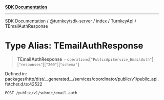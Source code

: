 [**SDK Documentation**](../../../../../../README.mdx)

***

[SDK Documentation](../../../../../../packages.mdx) / [@turnkey/sdk-server](../../../../README.mdx) / [index](../../../README.mdx) / [TurnkeyApi](../README.mdx) / TEmailAuthResponse

# Type Alias: TEmailAuthResponse

> **TEmailAuthResponse** = `operations`\[`"PublicApiService_EmailAuth"`\]\[`"responses"`\]\[`"200"`\]\[`"schema"`\]

Defined in: packages/http/dist/\_\_generated\_\_/services/coordinator/public/v1/public\_api.fetcher.d.ts:42522

`POST /public/v1/submit/email_auth`
